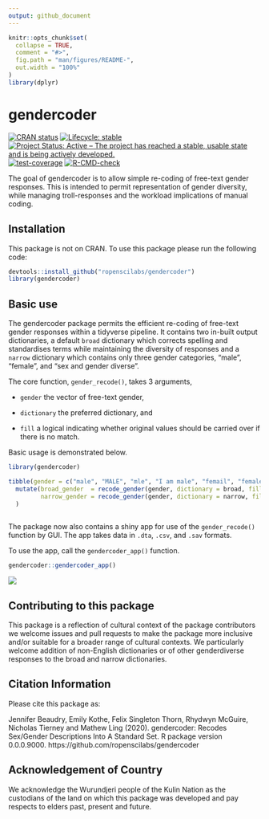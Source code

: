 ```yaml
---
output: github_document
---
```


<!-- README.md is generated from README.Rmd. Please edit that file -->

```r
knitr::opts_chunk$set(
  collapse = TRUE,
  comment = "#>",
  fig.path = "man/figures/README-",
  out.width = "100%"
)
library(dplyr)
```
# gendercoder
<!-- badges: start -->

[![CRAN status](https://www.r-pkg.org/badges/version/gendercoder)](https://CRAN.R-project.org/package=gendercoder)
[![Lifecycle: stable](https://img.shields.io/badge/lifecycle-stable-brightgreen.svg)](https://lifecycle.r-lib.org/articles/stages.html#stable)
[![Project Status: Active – The project has reached a stable, usable state and is being actively developed.](https://www.repostatus.org/badges/latest/active.svg)](https://www.repostatus.org/#active)
[![test-coverage](https://github.com/ropenscilabs/gendercoder/workflows/test-coverage/badge.svg)](https://github.com/ropenscilabs/gendercoder/actions)
[![R-CMD-check](https://github.com/ropenscilabs/gendercoder/workflows/R-CMD-check/badge.svg)](https://github.com/ropenscilabs/gendercoder/actions)

<!-- badges: end -->


The goal of gendercoder is to allow simple re-coding of free-text gender 
responses. This is intended to permit representation of gender diversity, 
while managing troll-responses and the workload implications of manual coding. 

## Installation

This package is not on CRAN. To use this package please run the following code:

``` r
devtools::install_github("ropenscilabs/gendercoder")
library(gendercoder)
```
## Basic use

The gendercoder package permits the efficient re-coding of free-text gender 
responses within a tidyverse pipeline. It contains two in-built output 
dictionaries, a default `broad` dictionary which corrects spelling and 
standardises terms while maintaining the diversity of responses and a  `narrow` 
dictionary which contains only three gender categories, "male", "female", and 
"sex and gender diverse". 

The core function, `gender_recode()`, takes 3 arguments, 

- `gender` the vector of free-text gender,

- `dictionary` the preferred dictionary, and

- `fill` a logical indicating whether original values should be carried over if 
there is no match. 

Basic usage is demonstrated below. 

```r
library(gendercoder)

tibble(gender = c("male", "MALE", "mle", "I am male", "femail", "female", "enby")) %>% 
  mutate(broad_gender  = recode_gender(gender, dictionary = broad, fill = TRUE),
         narrow_gender = recode_gender(gender, dictionary = narrow, fill = FALSE)
  )
  
```

The package now also contains a shiny app for use of the `gender_recode()` function by GUI. The app takes data in `.dta`, `.csv`, and `.sav` formats.

To use the app, call the `gendercoder_app()` function.

```r
gendercoder::gendercoder_app()
```

<img src="man/figures/UI.png">


## Contributing to this package

This package is a reflection of cultural context of the package contributors we 
welcome issues and pull requests to make the package more inclusive and/or 
suitable for a broader range of cultural contexts. We particularly welcome 
addition of non-English dictionaries or of other genderdiverse responses to the 
broad and narrow dictionaries.

## Citation Information

Please cite this package as:

Jennifer Beaudry, Emily Kothe, Felix Singleton Thorn, Rhydwyn McGuire, Nicholas Tierney and Mathew Ling (2020).
  gendercoder: Recodes Sex/Gender Descriptions Into A Standard Set. R package version 0.0.0.9000.
  https://github.com/ropenscilabs/gendercoder

## Acknowledgement of Country

We acknowledge the Wurundjeri people of the Kulin Nation as the custodians of 
the land on which this package was developed and pay respects to elders past, 
present and future.
